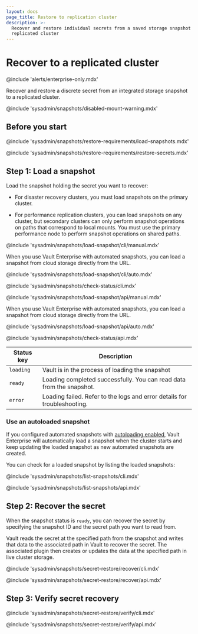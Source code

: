 ```yaml
---
layout: docs
page_title: Restore to replication cluster
description: >-
  Recover and restore individual secrets from a saved storage snapshot to a
  replicated cluster
---
```


# Recover to a replicated cluster

@include 'alerts/enterprise-only.mdx'

Recover and restore a discrete secret from an integrated storage snapshot to a
replicated cluster.

@include 'sysadmin/snapshots/disabled-mount-warning.mdx'


## Before you start 

@include 'sysadmin/snapshots/restore-requirements/load-snapshots.mdx'

@include 'sysadmin/snapshots/restore-requirements/restore-secrets.mdx'


## Step 1: Load a snapshot

Load the snapshot holding the secret you want to recover:

- For disaster recovery clusters, you must load snapshots on the primary cluster.

- For performance replication clusters, you can load snapshots on any cluster,
  but secondary clusters can only perform snapshot operations on paths that
  correspond to local mounts. You must use the primary performance node to perform
  snapshot operations on shared paths.

<Tabs>

<Tab heading="CLI" group="cli">

<Tabs>

<Tab heading="Manual snapshot" group="manual">

@include 'sysadmin/snapshots/load-snapshot/cli/manual.mdx'

</Tab>

<Tab heading="Automated snapshot" group="auto">

When you use Vault Enterprise with automated snapshots, you can load a snapshot
from cloud storage directly from the URL.

@include 'sysadmin/snapshots/load-snapshot/cli/auto.mdx'

</Tab>

</Tabs>

@include 'sysadmin/snapshots/check-status/cli.mdx'

</Tab>

<Tab heading="API" group="api">

<Tabs>

<Tab heading="Manual snapshot" group="manual">

@include 'sysadmin/snapshots/load-snapshot/api/manual.mdx'

</Tab>

<Tab heading="Automated snapshot" group="auto">

When you use Vault Enterprise with automated snapshots, you can load a snapshot
from cloud storage directly from the URL.

@include 'sysadmin/snapshots/load-snapshot/api/auto.mdx'

</Tab>

</Tabs>

@include 'sysadmin/snapshots/check-status/api.mdx'

</Tab>

</Tabs>

Status key | Description 
---------- | -----------
`loading`  | Vault is in the process of loading the snapshot
`ready`    | Loading completed successfully. You can read data from the snapshot.
`error`    | Loading failed. Refer to the logs and error details for troubleshooting.

### Use an autoloaded snapshot 

If you configured automated snapshots with [autoloading enabled](/vault/docs/sysadmin/snapshots/automate#step-3-optional-enable-autoloading),
Vault Enterprise will automatically load a snapshot when the cluster starts and keep
updating the loaded snapshot as new automated snapshots are created.

You can check for a loaded snapshot by listing the loaded snapshots:

<Tabs>

<Tab heading="CLI" group="cli">

@include 'sysadmin/snapshots/list-snapshots/cli.mdx'

</Tab>

<Tab heading="API" group="api">

@include 'sysadmin/snapshots/list-snapshots/api.mdx'

</Tab>

</Tabs>

## Step 2: Recover the secret

When the snapshot status is `ready`, you can recover the secret by specifying
the snapshot ID and the secret path you want to read from.

Vault reads the secret at the specified path from the snapshot and writes that
data to the associated path in Vault to recover the secret. The associated
plugin then creates or updates the data at the specified path in live cluster
storage.

<Tabs>

<Tab heading="CLI" group="cli">

@include 'sysadmin/snapshots/secret-restore/recover/cli.mdx'

</Tab>

<Tab heading="API" group="api">

@include 'sysadmin/snapshots/secret-restore/recover/api.mdx'

</Tab>

</Tabs>



## Step 3: Verify secret recovery

<Tabs>

<Tab heading="CLI" group="cli">

@include 'sysadmin/snapshots/secret-restore/verify/cli.mdx'

</Tab>

<Tab heading="API" group="api">

@include 'sysadmin/snapshots/secret-restore/verify/api.mdx'

</Tab>

</Tabs>
